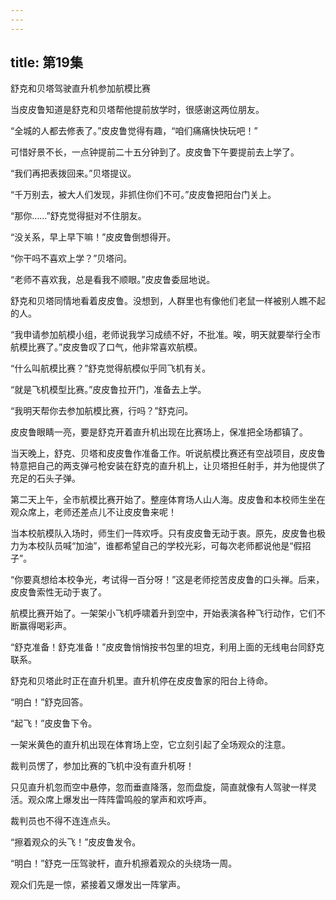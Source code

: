 ```yaml
---
---
---
```

title: 第19集
---




舒克和贝塔驾驶直升机参加航模比赛



当皮皮鲁知道是舒克和贝塔帮他提前放学时，很感谢这两位朋友。

“全城的人都去修表了。”皮皮鲁觉得有趣，“咱们痛痛快快玩吧！”

可惜好景不长，一点钟提前二十五分钟到了。皮皮鲁下午要提前去上学了。

“我们再把表拨回来。”贝塔提议。

“千万别去，被大人们发现，非抓住你们不可。”皮皮鲁把阳台门关上。

“那你……”舒克觉得挺对不住朋友。

“没关系，早上早下嘛！”皮皮鲁倒想得开。

“你干吗不喜欢上学？”贝塔问。

“老师不喜欢我，总是看我不顺眼。”皮皮鲁委屈地说。

舒克和贝塔同情地看着皮皮鲁。没想到，人群里也有像他们老鼠一样被别人瞧不起的人。

“我申请参加航模小组，老师说我学习成绩不好，不批准。唉，明天就要举行全市航模比赛了。”皮皮鲁叹了口气，他非常喜欢航模。

“什么叫航模比赛？”舒克觉得航模似乎同飞机有关。

“就是飞机模型比赛。”皮皮鲁拉开门，准备去上学。

“我明天帮你去参加航模比赛，行吗？”舒克问。

皮皮鲁眼睛一亮，要是舒克开着直升机出现在比赛场上，保准把全场都镇了。

当天晚上，舒克、贝塔和皮皮鲁作准备工作。听说航模比赛还有空战项目，皮皮鲁特意把自己的两支弹弓枪安装在舒克的直升机上，让贝塔担任射手，并为他提供了充足的石头子弹。

第二天上午，全市航模比赛开始了。整座体育场人山人海。皮皮鲁和本校师生坐在观众席上，老师还差点儿不让皮皮鲁来呢！

当本校航模队入场时，师生们一阵欢呼。只有皮皮鲁无动于衷。原先，皮皮鲁也极力为本校队员喊“加油”，谁都希望自己的学校光彩，可每次老师都说他是“假招子”。

“你要真想给本校争光，考试得一百分呀！”这是老师挖苦皮皮鲁的口头禅。后来，皮皮鲁索性无动于衷了。

航模比赛开始了。一架架小飞机呼啸着升到空中，开始表演各种飞行动作，它们不断赢得喝彩声。

“舒克准备！舒克准备！”皮皮鲁悄悄按书包里的坦克，利用上面的无线电台同舒克联系。

舒克和贝塔此时正在直升机里。直升机停在皮皮鲁家的阳台上待命。

“明白！”舒克回答。

“起飞！”皮皮鲁下令。

一架米黄色的直升机出现在体育场上空，它立刻引起了全场观众的注意。

裁判员愣了，参加比赛的飞机中没有直升机呀！

只见直升机忽而空中悬停，忽而垂直降落，忽而盘旋，简直就像有人驾驶一样灵活。观众席上爆发出一阵阵雷鸣般的掌声和欢呼声。

裁判员也不得不连连点头。

“擦着观众的头飞！”皮皮鲁发令。

“明白！”舒克一压驾驶杆，直升机擦着观众的头绕场一周。

观众们先是一惊，紧接着又爆发出一阵掌声。